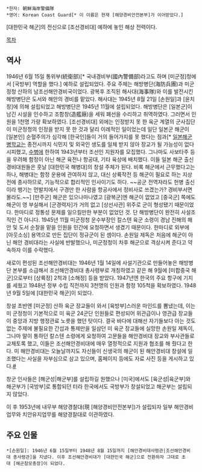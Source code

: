  *한자: 朝鮮海岸警備隊
 *영어: Korean Coast Guard[* 이 이름은 현재 [해양경비안전본부]가 이어받았다.]


[대한민국 해군]의 전신으로 [조선경비대] 예하에 놓인 해상 전력이다.

[[목차]]
== 역사 ==
1946년 6월 15일 통위부(統衛部)[* 국내경비부(國內警備部)라고도 하며 [미군정]청에서 [국방부] 역할을 했다.] 예하로 설립되었다. 주요 주체는 해방병단(海防兵團)과 미군정청 산하의 남조선해안경비국이었다. 광복후 조직된 해사대(海事隊)와 이를 발전시킨 해방병단은 도서와 해안의 경비를 맡았다. 해사대는 1945년 8월 21일 [손원일]과 [윤치창]에 의해 설립되었고 해방병단은 1945년 11월에 설립되었다. 해방병단은 [일본군]이 남긴 시설을 인수하고 조함창(造艦廠)을 세워 폐선을 수리하고 취역하였다. 그러면서 인원을 1천명 가량 확보하였다. [조선경비대] 외에는 인정받지 못 한 육군 계열의 군사집단이 미군정청의 인정을 받지 못 한 것과 달리 이례적인 일이었는데 일단 일본군 해군이 [일본인] 순혈주의가 심각해 [한국인]들이 거의 들어가지를 못 했다는 점과[* [[일본해군병학교]]는 종전시까지 식민지 및 외국인 생도를 일체 받지 않아 장교가 될 가능성이 없다시피했고, [[수병]]에 한하여 1943년부터 조선인 지원자를 모집했다. 그나마도 사보타주 등을 우려해 함정이 아닌 해군 육전나 항공대, 기타 육상에 배치했다. 이들 일본 해군 출신 경비대원들은 훗날 [대한민국 해병대]의 창설 주체가 된다. 비록 해군에서 근무했다고는 하나, 해병대는 함정 운용에 관여하지 않고, 대신 상륙작전 등 해군이 필요로 하는 지상전에 종사하므로, 기능적으로 합리적인 인사이기도 하다. ~~공군 전역자라도 헌병 출신이라 뱅기는 먼발치에서 구경만 한 사람을 항공사에서 정비사로 쓰겠는가? 경비부서면 몰라도.~~] [만주군] 해군은 있으나마나였고 [광복군]엔 해군이 없었고 [중국군] 쪽에도 해군이 영 부실해서 [군경력자]가 거의 없고 [상선사관] 위주로 군이 형성됐기 때문이었다. 한마디로 정통성 문제를 일으킬만한 부분이 없었던 것. 단 해방병단이 완전히 사설조직인 건 아니다. 1945년 11월 미군정청 운수부장인 칼스텐 육군 소령이 경남 진해의 해안 및 도서 순찰을 맡을 인원을 민간에 요청하면서 생겼기 때문이다. 한마디로 외부에 [아웃소싱] 용역으로 만든 집단이 정규군이 된 셈이다. 손원일 제독은 처음에 해군이 아닌 해안 경비대라는 사실에 반발했으나, 미군정청이 차후 해군으로 격상시켜 준다고 약속하자 이를 수락했다.

새로이 편성된 조선해안경비대는 1946년 1월 14일에 사설기관으로 만들어놓은 해방병단 본부를 소급해서 조선해안경비대 총사령부로 개칭하였고 같은 해 9월에 [미합중국 해군]으로부터 [상륙정] 2척과 [소해정] 등을 받았다. 1947년엔 한국의 주요 항구에 기지를 세웠고 1948년 정부 수립 직전까지 3천명의 인원과 함정 105척을 확보하였다. 1948년 9월 5일에 [대한민국 해군]이 되었다.

창설 초반엔 [미군정] 산하 육군 장교들이 와서 [육방부]스러운 마인드를 뽐냈는데, 이는 미 군정청이 기본적으로 미 육군 24군단 인원들로 편성되어 위관급이나 영관급 장교들이 중앙과 지방 행정관료 노릇을 했던 탓이다. 결국 바다에 대해선 자기들보다 아는 것도 없는 주제에 불필요한 간섭과 통제만을 일삼던 미 육군 장교들에 실망한 손원일 제독이, 그나마 말이 통하던 칼스텐 소령에게 요청하여 고문들을 해안경비대 장교와 부사관들로 교체토록 했고, 이들은 조선해안경비대에 매우 열정적으로 지원과 협조를 해 줬다고 한다. 미 해안경비대는 오늘날까지도 자신들이 신생국의 해군이 된 해안경비대 창설에 일조했다는 사실을 자부심으로 삼고 있으며, 홈페이지 등에도 자료 사진 등을 게시하고 있다.[http://koreanwar60.com/gallery/coast-guard #]

창군 인사들은 [해군성|해군부]를 설립하길 원했으나 [미국]에서도 [육군성|육군부]와 해군부가 [국방부]로 통합되던 터라 한국에서도 국방부가 창설되었고 해군부는 설립되지 않았다.

이 후 1953년에 내무부 해양경찰대(現 [해양경비안전본부])가 설립되자 일부 해안경비업무와 치안유지업무를 해양경찰대로 이관하였다.
== 주요 인물 ==
 *[손원일]: 1946년 6월 15일부터 1948년 8월 15일까지 [해안경비대사령관|조선해안경비대 총사령관]을 지냈다. 이후 조선해안경비대가 [대한민국 해군]으로 전환하자 그대로 초대 [해군참모총장]이 되었다.
